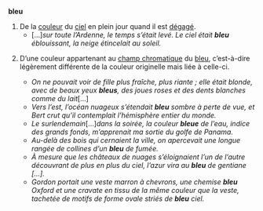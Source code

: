 {{fr-accord-rég|blø}}
'''bleu''' {{pron|blø|fr}}
# De la [[couleur]] du [[ciel]] en plein jour quand il est [[dégager|dégagé]].{{couleur|#0000FF}}
#* […]'' sur toute l’Ardenne, le temps s’était levé. Le ciel était '''bleu''' éblouissant, la neige étincelait au soleil.'' {{source|{{w|Georges Blond}}, ''L’Agonie de l’Allemagne 1944-1945'', Fayard, 1952, page 155}}
# {{par extension}} D’une couleur appartenant au [[champ chromatique]] du [[#fr-nom-1|bleu]], c’est-à-dire légèrement différente de la couleur originelle mais liée à celle-ci.{{couleur|#DFF2FF}}{{couleur|#77B5FE}}{{couleur|#2BFAFA}}{{couleur|#3A8EBA}}{{couleur|#0000FF}}{{couleur|#17657D}}{{couleur|#686F8C}}
#* ''On ne pouvait voir de fille plus fraîche, plus riante ; elle était blonde, avec de beaux yeux '''bleus''', des joues roses et des dents blanches comme du lait ''[…] {{source|{{w|Erckmann-Chatrian}}, ''{{ws|Histoire d’un conscrit de 1813/1|Histoire d’un conscrit de 1813}}'', J. Hetzel, 1864}}
#* ''Vers l’est, l’océan nuageux s’étendait '''bleu''' sombre à perte de vue, et Bert crut qu’il contemplait l’hémisphère entier du monde.'' {{source|{{Citation/H. G. Wells/La Guerre dans les airs/1921|95}}}}
#* ''Le surlendemain ''[…]'' dans la soirée, la couleur '''bleue''' de l’eau, indice des grands fonds, m’apprenait ma sortie du golfe de Panama.'' {{source|{{w|Alain Gerbault}}, ''À la poursuite du soleil'' ; tome 1 : ''De New-York à Tahiti'', 1929}}
#* ''Au-delà des bois qui cernaient la ville, on apercevait une longue rangée de collines d’un '''bleu''' de fumée.'' {{source|{{nom w pc|Julien|Green}}, « Moïra », 1950, réédition Le Livre de Poche, page 43}}
#* ''À mesure que les châteaux de nuages s’éloignaient l’un de l’autre découvrant de plus en plus du ciel, l’azur vira au '''bleu''' de gentiane [...].'' {{source|{{nom w pc|Jean|Giono}}, ''Le hussard sur le toit'', 1951, réédition Folio Plus, page 274}}
#* ''Gordon portait une veste marron à chevrons, une chemise '''bleu''' Oxford et une cravate en tissu de la même couleur que la veste, tachetée de motifs de forme ovale striés de '''bleu''' ciel.'' {{source|{{nom w pc|Philippe|Labro}}, ''{{w|L’étudiant étranger}}'', Gallimard, 1986, page 44}}
